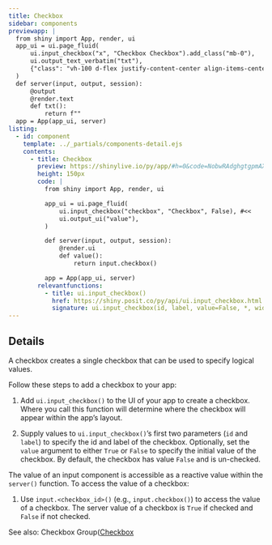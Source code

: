 ```yaml
---
title: Checkbox
sidebar: components
previewapp: |
  from shiny import App, render, ui
  app_ui = ui.page_fluid(
      ui.input_checkbox("x", "Checkbox Checkbox").add_class("mb-0"),
      ui.output_text_verbatim("txt"),
      {"class": "vh-100 d-flex justify-content-center align-items-center px-4"}
  )
  def server(input, output, session):
      @output
      @render.text
      def txt():
          return f""
  app = App(app_ui, server)
listing:
  - id: component
    template: ../_partials/components-detail.ejs
    contents:
      - title: Checkbox
        preview: https://shinylive.io/py/app/#h=0&code=NobwRAdghgtgpmAXGKAHVA6VBPMAaMAYwHsIAXOcpMAMwCdiYACAZwAsBLCbJjmVYnTJMAgujxM6lACZw6EgK4cAOtHQB9JUwC8TJVigBzOOpoAbJdIAUqpnb0cMDAO42I9jw4wkLMCFYA2RUcuVAUydUI2OEIAawAjYgAPGyJouMSk5XwmbIBhdITk7IkAFToFOABKDChpaUizKBYWVJh4gFoABiYKJLIOwkoKOmyqqolbTzt9HwU-QOCMYnCwiKVUgDcoCzgx2vrG5tbs9u7euH7B4bkxianpkGzCJpbsxFywTbYOgEYunoAKwULDIHBo2EGpAo5Gu5DkTB2HEMEA6HAoMBYcJGTFQSQ6AFZsgBfB5MKqqCkQVSyGisOSbORWULhCQrMhrCQsOAtDikKqIMkAASkEFkdAwSjJtKY212VgFZI8UjICjo7hZZG8hUyCtUaFQOlE6CsBs0HC5DLkVTAxIAukA
        height: 150px
        code: |
          from shiny import App, render, ui

          app_ui = ui.page_fluid(
              ui.input_checkbox("checkbox", "Checkbox", False), #<<
              ui.output_ui("value"),
          )

          def server(input, output, session):
              @render.ui
              def value():
                  return input.checkbox()

          app = App(app_ui, server)
        relevantfunctions:
          - title: ui.input_checkbox()
            href: https://shiny.posit.co/py/api/ui.input_checkbox.html
            signature: ui.input_checkbox(id, label, value=False, *, width=None)
---
```


:::{#component}
:::

## Details

A checkbox creates a single checkbox that can be used to specify logical values. 

Follow these steps to add a checkbox to your app: 

  1. Add `ui.input_checkbox()` to the UI of your app to create a checkbox. Where you call this function will determine where the checkbox will appear within the app's layout. 
  
  2. Supply values to `ui.input_checkbox()`'s first two parameters (`id` and `label`) to specify the id and label of the checkbox. Optionally, set the `value` argument to either `True` or `False` to specify the initial value of the checkbox. By default, the checkbox has value `False` and is un-checked.  
  
The value of an input component is accessible as a reactive value within the `server()` function. To access the value of a checkbox:

  1. Use `input.<checkbox_id>()` (e.g., `input.checkbox()`) to access the value of a checkbox. The server value of a checkbox is `True` if checked and `False` if not checked. 
  
See also: Checkbox Group([Checkbox](checkbox.qmd)
